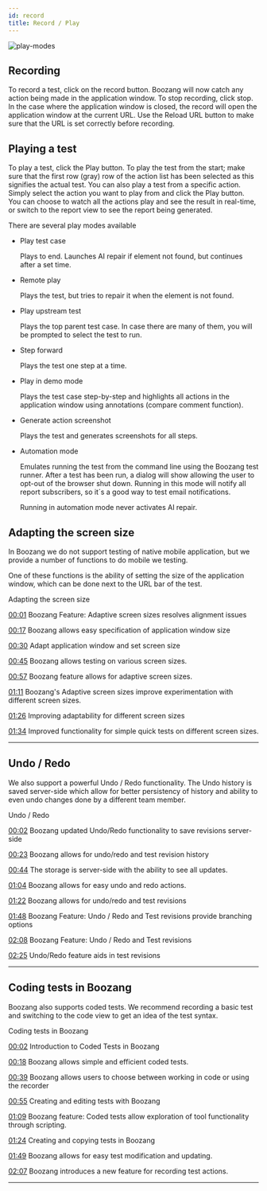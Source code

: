 ```yaml
---
id: record
title: Record / Play
---
```


![play-modes](../images/play-modes.png)

## Recording

To record a test, click on the record button. Boozang will now catch any action being made in the application window. To stop recording, click stop. In the case where the application window is closed, the record will open the application window at the current URL. Use the Reload URL button to make sure that the URL is set correctly before recording.

## Playing a test

To play a test, click the Play button. To play the test from the start; make sure that the first row (gray) row of the action list has been selected as this signifies the actual test. You can also play a test from a specific action. Simply select the action you want to play from and click the Play button. You can choose to watch all the actions play and see the result in real-time, or switch to the report view to see the report being generated. 

There are several play modes available

- Play test case

  Plays to end. Launches AI repair if element not found, but continues after a set time. 

- Remote play

  Plays the test, but tries to repair it when the element is not found.

- Play upstream test

  Plays the top parent test case. In case there are many of them, you will be prompted to select the test to run. 

- Step forward

  Plays the test one step at a time.

- Play in demo mode

  Plays the test case step-by-step and highlights all actions in the application window using annotations (compare comment function).

- Generate action screenshot

  Plays the test and generates screenshots for all steps. 

- Automation mode

  Emulates running the test from the command line using the Boozang test runner. After a test has been run, a dialog will show allowing the user to opt-out of the browser shut down. Running in this mode will notify all report subscribers, so it´s a good way to test email notifications.  

  Running in automation mode never activates AI repair. 


## Adapting the screen size

In Boozang we do not support testing of native mobile application, but we provide a number of functions to do mobile we testing. 

One of these functions is the ability of setting the size of the application window, which can be done next to the URL bar of the test.


<YouTubeEmbed embedId="QXFt52AvwUs">Adapting the screen size</YouTubeEmbed>

[00:01](https://www.youtube.com/watch?v=QXFt52AvwUs&t=1) Boozang Feature: Adaptive screen sizes resolves alignment issues

[00:17](https://www.youtube.com/watch?v=QXFt52AvwUs&t=17) Boozang allows easy specification of application window size

[00:30](https://www.youtube.com/watch?v=QXFt52AvwUs&t=30) Adapt application window and set screen size

[00:45](https://www.youtube.com/watch?v=QXFt52AvwUs&t=45) Boozang allows testing on various screen sizes.

[00:57](https://www.youtube.com/watch?v=QXFt52AvwUs&t=57) Boozang feature allows for adaptive screen sizes.

[01:11](https://www.youtube.com/watch?v=QXFt52AvwUs&t=71) Boozang's Adaptive screen sizes improve experimentation with different screen sizes.

[01:26](https://www.youtube.com/watch?v=QXFt52AvwUs&t=86) Improving adaptability for different screen sizes

[01:34](https://www.youtube.com/watch?v=QXFt52AvwUs&t=94) Improved functionality for simple quick tests on different screen sizes.

------------------

## Undo / Redo

We also support a powerful Undo / Redo functionality. The Undo history is saved server-side which allow for better persistency
of history and ability to even undo changes done by a different team member.

<YouTubeEmbed embedId="WwnujKLPah0?si=T6XXLiKhXbMsHLYm">Undo / Redo</YouTubeEmbed>

[00:02](https://www.youtube.com/watch?v=WwnujKLPah0&t=2) Boozang updated Undo/Redo functionality to save revisions server-side

[00:23](https://www.youtube.com/watch?v=WwnujKLPah0&t=23) Boozang allows for undo/redo and test revision history

[00:44](https://www.youtube.com/watch?v=WwnujKLPah0&t=44) The storage is server-side with the ability to see all updates.

[01:04](https://www.youtube.com/watch?v=WwnujKLPah0&t=64) Boozang allows for easy undo and redo actions.

[01:22](https://www.youtube.com/watch?v=WwnujKLPah0&t=82) Boozang allows for undo/redo and test revisions

[01:48](https://www.youtube.com/watch?v=WwnujKLPah0&t=108) Boozang Feature: Undo / Redo and Test revisions provide branching options

[02:08](https://www.youtube.com/watch?v=WwnujKLPah0&t=128) Boozang Feature: Undo / Redo and Test revisions

[02:25](https://www.youtube.com/watch?v=WwnujKLPah0&t=145) Undo/Redo feature aids in test revisions

---------------------


## Coding tests in Boozang

Boozang also supports coded tests. We recommend recording a basic test and switching to the code view to get an idea of the test syntax. 

<YouTubeEmbed embedId="YnAPWQPtP3Y">Coding tests in Boozang</YouTubeEmbed>

[00:02](https://www.youtube.com/watch?v=YnAPWQPtP3Y&t=2) Introduction to Coded Tests in Boozang

[00:18](https://www.youtube.com/watch?v=YnAPWQPtP3Y&t=18) Boozang allows simple and efficient coded tests.

[00:39](https://www.youtube.com/watch?v=YnAPWQPtP3Y&t=39) Boozang allows users to choose between working in code or using the recorder

[00:55](https://www.youtube.com/watch?v=YnAPWQPtP3Y&t=55) Creating and editing tests with Boozang

[01:09](https://www.youtube.com/watch?v=YnAPWQPtP3Y&t=69) Boozang feature: Coded tests allow exploration of tool functionality through scripting.

[01:24](https://www.youtube.com/watch?v=YnAPWQPtP3Y&t=84) Creating and copying tests in Boozang

[01:49](https://www.youtube.com/watch?v=YnAPWQPtP3Y&t=109) Boozang allows for easy test modification and updating.

[02:07](https://www.youtube.com/watch?v=YnAPWQPtP3Y&t=127) Boozang introduces a new feature for recording test actions.

-------------------------
